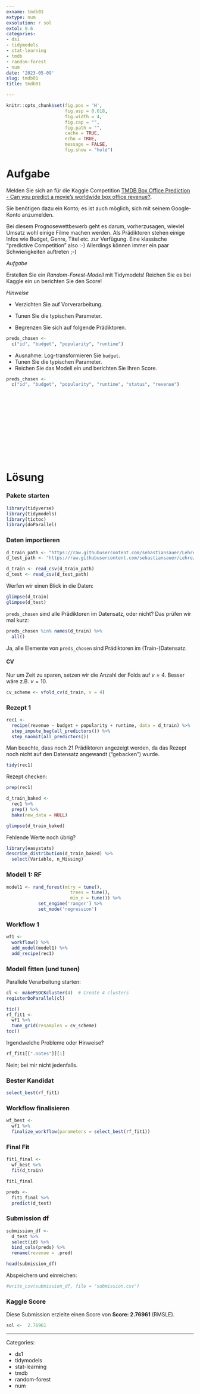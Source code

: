 ```yaml
---
exname: tmdb01
extype: num
exsolution: r sol
extol: 0.6
categories:
- ds1
- tidymodels
- stat-learning
- tmdb
- random-forest
- num
date: '2023-05-09'
slug: tmdb01
title: tmdb01

---
```





```r
knitr::opts_chunk$set(fig.pos = 'H',
                      fig.asp = 0.618,
                      fig.width = 4,
                      fig.cap = "", 
                      fig.path = "",
                      cache = TRUE,
                      echo = TRUE,
                      message = FALSE,
                      fig.show = "hold")
```






# Aufgabe

Melden Sie sich an für die Kaggle Competition [TMDB Box Office Prediction -
Can you predict a movie's worldwide box office revenue?](https://www.kaggle.com/competitions/tmdb-box-office-prediction/overview).

Sie benötigen dazu ein Konto; es ist auch möglich, sich mit seinem Google-Konto anzumelden.

Bei diesem Prognosewettbewerb geht es darum, vorherzusagen,
wieviel Umsatz wohl einige Filme machen werden. 
Als Prädiktoren stehen einige Infos wie Budget, Genre, Titel etc. zur Verfügung.
Eine klassische "predictive Competition" also :-)
Allerdings können immer ein paar Schwierigkeiten auftreten ;-)


*Aufgabe*


Erstellen Sie ein *Random-Forest-Modell* mit Tidymodels! Reichen Sie es bei Kaggle ein un berichten Sie den Score!


*Hinweise*

<!-- - Nehmen Sie folgende Prädiktoren auf: `budget` und `popularity` -->
- Verzichten Sie auf Vorverarbeitung. 

- Tunen Sie die typischen Parameter. 
- Begrenzen Sie sich auf folgende Prädiktoren.

```r
preds_chosen <- 
  c("id", "budget", "popularity", "runtime")
```




- Ausnahme: Log-transformieren Sie `budget`. 
- Tunen Sie die typischen Parameter. 
- Reichen Sie das Modell ein und berichten Sie Ihren Score.


```r
preds_chosen <- 
  c("id", "budget", "popularity", "runtime", "status", "revenue")
```



</br>
</br>
</br>
</br>
</br>
</br>
</br>
</br>
</br>
</br>

# Lösung



### Pakete starten


```r
library(tidyverse)
library(tidymodels)
library(tictoc)
library(doParallel)
```




### Daten importieren


```r
d_train_path <- "https://raw.githubusercontent.com/sebastiansauer/Lehre/main/data/tmdb-box-office-prediction/train.csv"
d_test_path <- "https://raw.githubusercontent.com/sebastiansauer/Lehre/main/data/tmdb-box-office-prediction/test.csv"

d_train <- read_csv(d_train_path)
d_test <- read_csv(d_test_path)
```

Werfen wir einen Blick in die Daten:

```r
glimpse(d_train)
glimpse(d_test)
```





`preds_chosen` sind alle Prädiktoren im Datensatz, oder nicht? 
Das prüfen wir mal kurz:


```r
preds_chosen %in% names(d_train) %>% 
  all()
```


Ja, alle Elemente von `preds_chosen` sind  Prädiktoren im (Train-)Datensatz.


#### CV

Nur um Zeit zu sparen, setzen wir die Anzahl der Folds auf $v=4$.
Besser wäre z.B. $v=10$.

```r
cv_scheme <- vfold_cv(d_train, v = 4)
```



### Rezept 1


```r
rec1 <- 
  recipe(revenue ~ budget + popularity + runtime, data = d_train) %>% 
  step_impute_bag(all_predictors()) %>% 
  step_naomit(all_predictors()) 
```




Man beachte, dass noch 21 Prädiktoren angezeigt werden,
da das Rezept noch nicht auf den Datensatz angewandt ("gebacken") wurde.

```r
tidy(rec1)
```




Rezept checken:


```r
prep(rec1)
```


```r
d_train_baked <-
  rec1 %>% 
  prep() %>% 
  bake(new_data = NULL)

glimpse(d_train_baked)
```




Fehlende Werte noch übrig?

```r
library(easystats)
describe_distribution(d_train_baked) %>% 
  select(Variable, n_Missing)
```






### Modell 1: RF



```r
model1 <- rand_forest(mtry = tune(),
                        trees = tune(),
                        min_n = tune()) %>% 
            set_engine('ranger') %>% 
            set_mode('regression')
```



### Workflow 1


```r
wf1 <-
  workflow() %>% 
  add_model(model1) %>% 
  add_recipe(rec1)
```





###  Modell fitten (und tunen)

Parallele Verarbeitung starten:

```r
cl <- makePSOCKcluster(4)  # Create 4 clusters
registerDoParallel(cl)
```



```r
tic()
rf_fit1 <-
  wf1 %>% 
  tune_grid(resamples = cv_scheme)
toc()
```


Irgendwelche Probleme oder Hinweise?

```r
rf_fit1[[".notes"]][1]
```

Nein; bei mir nicht jedenfalls.

### Bester Kandidat

```r
select_best(rf_fit1)
```



### Workflow finalisieren


```r
wf_best <-
  wf1 %>% 
  finalize_workflow(parameters = select_best(rf_fit1))
```



### Final Fit


```r
fit1_final <-
  wf_best %>% 
  fit(d_train)

fit1_final
```



```r
preds <-
  fit1_final %>% 
  predict(d_test)
```



### Submission df


```r
submission_df <-
  d_test %>% 
  select(id) %>% 
  bind_cols(preds) %>% 
  rename(revenue = .pred)

head(submission_df)
```



Abspeichern und einreichen:

```r
#write_csv(submission_df, file = "submission.csv")
```


### Kaggle Score

Diese Submission erzielte einen Score von **Score:  2.76961** (RMSLE).

```r
sol <-  2.76961
```





---

Categories: 

- ds1
- tidymodels
- stat-learning
- tmdb
- random-forest
- num

